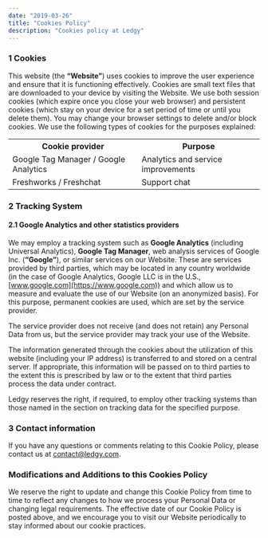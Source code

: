 ```yaml
---
date: "2019-03-26"
title: "Cookies Policy"
description: "Cookies policy at Ledgy"
---
```


### 1 Cookies

This website (the **“Website”**) uses cookies to improve the user experience and ensure that it is functioning effectively. Cookies are small text files that are downloaded to your device by visiting the Website. We use both session cookies (which expire once you close your web browser) and persistent cookies (which stay on your device for a set period of time or until you delete them). You may change your browser settings to delete and/or block cookies.
We use the following types of cookies for the purposes explained:

<table class="table table-bordered table-striped">
  <tr>
    <th>Cookie provider</th>
    <th>Purpose</th>
  </tr>
  <tr>
    <td>Google Tag Manager / Google Analytics</td>
    <td>Analytics and service improvements</td>
  </tr>
  <tr>
    <td>Freshworks / Freshchat</td>
    <td>Support chat</td>
  </tr>
</table>

### 2 Tracking System

#### 2.1 Google Analytics and other statistics providers

We may employ a tracking system such as **Google Analytics** (including Universal Analytics), **Google Tag Manager**, web analysis services of Google Inc. (**“Google”**), or similar services on our Website. These are services provided by third parties, which may be located in any country worldwide (in the case of Google Analytics, Google LLC is in the U.S., [www.google.com](https://www.google.com)) and which allow us to measure and evaluate the use of our Website (on an anonymized basis). For this purpose, permanent cookies are used, which are set by the service provider.

The service provider does not receive (and does not retain) any Personal Data from us, but the service provider may track your use of the Website.

The information generated through the cookies about the utilization of this website (including your IP address) is transferred to and stored on a central server. If appropriate, this information will be passed on to third parties to the extent this is prescribed by law or to the extent that third parties process the data under contract.

Ledgy reserves the right, if required, to employ other tracking systems than those named in the section on tracking data for the specified purpose.

### 3 Contact information

If you have any questions or comments relating to this Cookie Policy, please contact us at [contact@ledgy.com](mailto:contact@ledgy.com).

### Modifications and Additions to this Cookies Policy

We reserve the right to update and change this Cookie Policy from time to time to reflect any changes to how we process your Personal Data or changing legal requirements. The effective date of our Cookie Policy is posted above, and we encourage you to visit our Website periodically to stay informed about our cookie practices.
